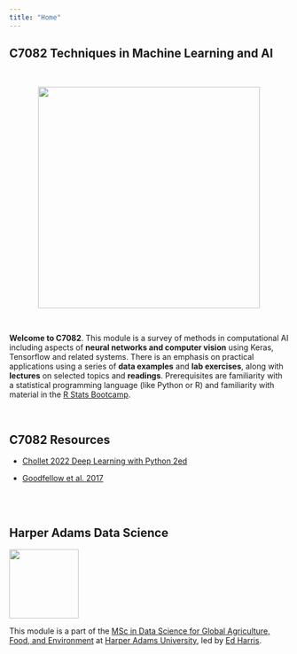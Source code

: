 ```yaml
---
title: "Home"
---
```


## C7082 Techniques in Machine Learning and AI

<center>

<br>

![](img/c7082-slide.png){width="400px"}

</center>

<br>

**Welcome to C7082**. This module is a survey of methods in computational AI including aspects of **neural networks and computer vision** using Keras, Tensorflow and related systems. There is an emphasis on practical applications using a series of **data examples** and **lab exercises**, along with **lectures** on selected topics and **readings**. Prerequisites are familiarity with a statistical programming language (like Python or R) and familiarity with material in the [R Stats Bootcamp](https://rstats-bootcamp.github.io/website/).

<br>

## C7082 Resources

-   [Chollet 2022 Deep Learning with Python 2ed](https://livebook.manning.com/book/deep-learning-with-python-second-edition/)

-   [Goodfellow et al. 2017](https://www.deeplearningbook.org/)


<br><br>

## Harper Adams Data Science

![](img/HDS.png){fig-alt="Harper Data Science" width="125"}

This module is a part of the [MSc in Data Science for Global Agriculture, Food, and Environment](https://www.harper-adams.ac.uk/courses/postgraduate/201194/data-science-for-global-agriculture-food-and-environment "MSc in Data Science") at [Harper Adams University](https://www.harper-adams.ac.uk/ "Harper Adams University"), led by [Ed Harris](https://www.harper-adams.ac.uk/general/staff/profile/201620/Edwin-Harris/ "Ed's Faculty page").
